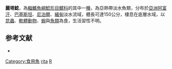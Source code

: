 {{Speciesbox
| taxon = Rita rita
| binomial_authority = [[弗朗西斯·布坎南-漢密爾頓|Hamilton]], 1822
| status = LC
| status_system = IUCN3.1
| synonyms = *''Pimelodus rita'', Hamilton, 1822
*''Arius ritoides'', Valenciennes, 1840
*''Rita ritoides'', Valenciennes, 1840
*''Rita buchanani'', Bleeker, 1853
}}
'''麗塔鯰'''，為[[輻鰭魚綱|輻鰭魚綱]][[鯰形目|鯰形目]][[鱨科|鱨科]]的其中一[[種|種]]，為亞熱帶淡水魚類，分布於[[亞洲|亞洲]][[阿富汗|阿富汗]]、[[巴基斯坦|巴基斯坦]]、[[尼泊爾|尼泊爾]]、[[緬甸|緬甸]]淡水流域，體長可達150公分，棲息在底層水域，以[[昆蟲|昆蟲]]、[[軟體動物|軟體動物]]、[[蝦|蝦]]與[[魚類|魚類]]為食，生活習性不明。

==参考文献==
*{{FishBase_species|genus=Rita|species=rita|year=2015|month=4}}

{{Taxonbar}}
[[Category:食用魚|Category:食用魚]]
[[Category:麗塔鯰屬|rita]]
[[Category:1822年描述的魚類|R]]